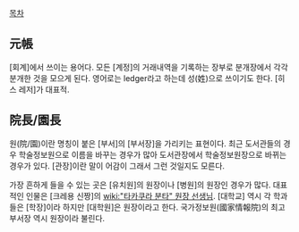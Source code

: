 [[목차]]
== 元帳 ==
[회계]에서 쓰이는 용어다. 모든 [계정]의 거래내역을 기록하는 장부로 분개장에서 각각 분개한 것을 모으게 된다. 영어로는 ledger라고 하는데 성(姓)으로 쓰이기도 한다. [히스 레저]가 대표적.
== 院長/園長 ==
원(院/園)이란 명칭이 붙은 [부서]의 [부서장]을 가리키는 표현이다. 최근 도서관들의 경우 학술정보원으로 이름을 바꾸는 경우가 많아 도서관장에서 학술정보원장으로 바뀌는 경우가 있다. [관장]이란 말이 어감이 그래서 그런 것일지도 모른다. 

가장 흔하게 들을 수 있는 곳은 [유치원]의 원장이나 [병원]의 원장인 경우가 많다. 대표적인 인물은 [크레용 신짱]의 [[wiki:"타카쿠라 분타" 원장 선생님]]. [대학교] 역시 각 학과들은 [학장]이라 하지만 [대학원]은 원장이라고 한다. 국가정보원(國家情報院)의 최고 부서장 역시 원장이라 불린다.
